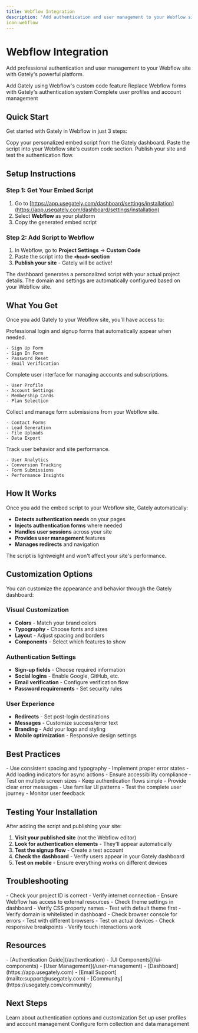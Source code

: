 ```yaml
---
title: Webflow Integration
description: 'Add authentication and user management to your Webflow site'
icon:webflow
---
```


# Webflow Integration

Add professional authentication and user management to your Webflow site with Gately's powerful platform.

<CardGroup cols={3}>
  <Card title="Custom Code Integration" icon="code">
    Add Gately using Webflow's custom code feature
  </Card>
  <Card title="Professional Forms" icon="form-input">
    Replace Webflow forms with Gately's authentication system
  </Card>
  <Card title="User Management" icon="users">
    Complete user profiles and account management
  </Card>
</CardGroup>

## Quick Start

Get started with Gately in Webflow in just 3 steps:

<Steps>
  <Step title="Get Your Embed Code">
    Copy your personalized embed script from the Gately dashboard.
  </Step>
  <Step title="Add to Webflow">
    Paste the script into your Webflow site's custom code section.
  </Step>
  <Step title="Publish & Test">
    Publish your site and test the authentication flow.
  </Step>
</Steps>

## Setup Instructions

### Step 1: Get Your Embed Script

1. Go to [https://app.usegately.com/dashboard/settings/installation](https://app.usegately.com/dashboard/settings/installation)
2. Select **Webflow** as your platform
3. Copy the generated embed script

### Step 2: Add Script to Webflow

1. In Webflow, go to **Project Settings** → **Custom Code**
2. Paste the script into the **`<head>` section**
3. **Publish your site** - Gately will be active!

<Note>
The dashboard generates a personalized script with your actual project details. The domain and settings are automatically configured based on your Webflow site.
</Note>

## What You Get

Once you add Gately to your Webflow site, you'll have access to:

<CardGroup cols={2}>
  <Card title="Authentication Forms" icon="shield">
    Professional login and signup forms that automatically appear when needed.
    
    - Sign Up Form
    - Sign In Form  
    - Password Reset
    - Email Verification
  </Card>
  
  <Card title="User Management" icon="users">
    Complete user interface for managing accounts and subscriptions.
    
    - User Profile
    - Account Settings
    - Membership Cards
    - Plan Selection
  </Card>
  
  <Card title="Form Collection" icon="file-text">
    Collect and manage form submissions from your Webflow site.
    
    - Contact Forms
    - Lead Generation
    - File Uploads
    - Data Export
  </Card>
  
  <Card title="Analytics Dashboard" icon="bar-chart">
    Track user behavior and site performance.
    
    - User Analytics
    - Conversion Tracking
    - Form Submissions
    - Performance Insights
  </Card>
</CardGroup>

## How It Works

Once you add the embed script to your Webflow site, Gately automatically:

- **Detects authentication needs** on your pages
- **Injects authentication forms** where needed
- **Handles user sessions** across your site
- **Provides user management** features
- **Manages redirects** and navigation

The script is lightweight and won't affect your site's performance.

## Customization Options

You can customize the appearance and behavior through the Gately dashboard:

### Visual Customization
- **Colors** - Match your brand colors
- **Typography** - Choose fonts and sizes  
- **Layout** - Adjust spacing and borders
- **Components** - Select which features to show

### Authentication Settings
- **Sign-up fields** - Choose required information
- **Social logins** - Enable Google, GitHub, etc.
- **Email verification** - Configure verification flow
- **Password requirements** - Set security rules

### User Experience
- **Redirects** - Set post-login destinations
- **Messages** - Customize success/error text
- **Branding** - Add your logo and styling
- **Mobile optimization** - Responsive design settings

## Best Practices

<CardGroup cols={2}>
  <Card title="Design Guidelines" icon="palette">
    - Use consistent spacing and typography
    - Implement proper error states
    - Add loading indicators for async actions
    - Ensure accessibility compliance
    - Test on multiple screen sizes
  </Card>
  
  <Card title="User Experience" icon="users">
    - Keep authentication flows simple
    - Provide clear error messages
    - Use familiar UI patterns
    - Test the complete user journey
    - Monitor user feedback
  </Card>
</CardGroup>

## Testing Your Installation

After adding the script and publishing your site:

1. **Visit your published site** (not the Webflow editor)
2. **Look for authentication elements** - They'll appear automatically
3. **Test the signup flow** - Create a test account
4. **Check the dashboard** - Verify users appear in your Gately dashboard
5. **Test on mobile** - Ensure everything works on different devices

## Troubleshooting

<AccordionGroup>
  <Accordion title="Components not loading">
    - Check your project ID is correct
    - Verify internet connection
    - Ensure Webflow has access to external resources
  </Accordion>
  
  <Accordion title="Styling not applying">
    - Check theme settings in dashboard
    - Verify CSS property names
    - Test with default theme first
  </Accordion>
  
  <Accordion title="Authentication not working">
    - Verify domain is whitelisted in dashboard
    - Check browser console for errors
    - Test with different browsers
  </Accordion>
  
  <Accordion title="Mobile responsiveness issues">
    - Test on actual devices
    - Check responsive breakpoints
    - Verify touch interactions work
  </Accordion>
</AccordionGroup>

## Resources

<CardGroup cols={2}>
  <Card title="Documentation" icon="book">
    - [Authentication Guide](/authentication)
    - [UI Components](/ui-components)  
    - [User Management](/user-management)
  </Card>
  
  <Card title="Support" icon="help-circle">
    - [Dashboard](https://app.usegately.com)
    - [Email Support](mailto:support@usegately.com)
    - [Community](https://usegately.com/community)
  </Card>
</CardGroup>

## Next Steps

<CardGroup cols={3}>
  <Card
    title="Authentication"
    icon="key"
    href="/authentication"
  >
    Learn about authentication options and customization
  </Card>
  <Card
    title="User Management"
    icon="users"
    href="/user-management"
  >
    Set up user profiles and account management
  </Card>
  <Card
    title="Forms"
    icon="file-text"
    href="/forms"
  >
    Configure form collection and data management
  </Card>
</CardGroup> 
